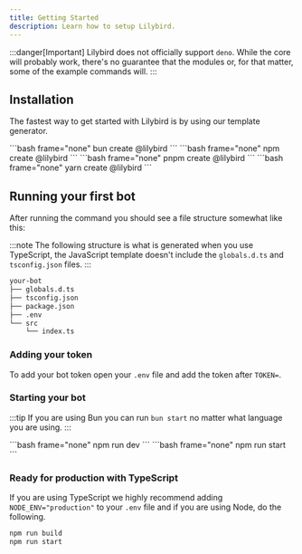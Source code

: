 ```yaml
---
title: Getting Started
description: Learn how to setup Lilybird.
---
```



:::danger[Important]
Lilybird does not officially support `deno`. While the core will probably work, there's no guarantee that the modules or, for that matter, some of the example commands will.
:::

## Installation

The fastest way to get started with Lilybird is by using our template generator.

<Tabs>
  <TabItem label="bun">
    ```bash frame="none"
    bun create @lilybird
    ```
  </TabItem>
  <TabItem label="npm">
    ```bash frame="none"
    npm create @lilybird
    ```
  </TabItem>
  <TabItem label="pnpm">
    ```bash frame="none"
    pnpm create @lilybird
    ```
  </TabItem>
  <TabItem label="yarn">
    ```bash frame="none"
    yarn create @lilybird
    ```
  </TabItem>
</Tabs>

## Running your first bot

After running the command you should see a file structure somewhat like this:

:::note
The following structure is what is generated when you use TypeScript, the JavaScript template doesn't include the `globals.d.ts` and `tsconfig.json` files.
:::

```txt
your-bot
├── globals.d.ts
├── tsconfig.json
├── package.json
├── .env
└── src
    └── index.ts
```

### Adding your token

To add your bot token open your `.env` file and add the token after `TOKEN=`.

### Starting your bot

:::tip
If you are using Bun you can run `bun start` no matter what language you are using.
:::

<Tabs>
  <TabItem label="TypeScript">
    ```bash frame="none"
    npm run dev
    ```
  </TabItem>
  <TabItem label="JavaScript">
    ```bash frame="none"
    npm run start
    ```
  </TabItem>
</Tabs>

### Ready for production with TypeScript

If you are using TypeScript we highly recommend adding `NODE_ENV="production"` to your `.env` file and if you are using Node, do the following.

```bash
npm run build
npm run start
```